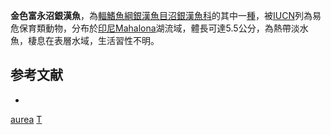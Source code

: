 {{Speciesbox
| taxon = Tominanga aurea
| binomial_authority = [[Kottelat|Kottelat]], 1990
| status = VU
| status_system = iucn3.1
}}
'''金色富永沼銀漢魚'''，為[[輻鰭魚綱|輻鰭魚綱]][[銀漢魚目|銀漢魚目]][[沼銀漢魚科|沼銀漢魚科]]的其中一[[種|種]]，被[[IUCN|IUCN]]列為易危保育類動物，分布於[[印尼|印尼]]Mahalona湖流域，體長可達5.5公分，為熱帶淡水魚，棲息在表層水域，生活習性不明。

== 参考文献 ==
*{{FishBase_species|genus=Tominanga|species=aurea|year=2016|month=6}}

{{魚類小作品}}
{{Taxonbar}}
[[Category:富永沼銀漢魚屬|aurea]]
[[Category:1990年描述的魚類|T]]